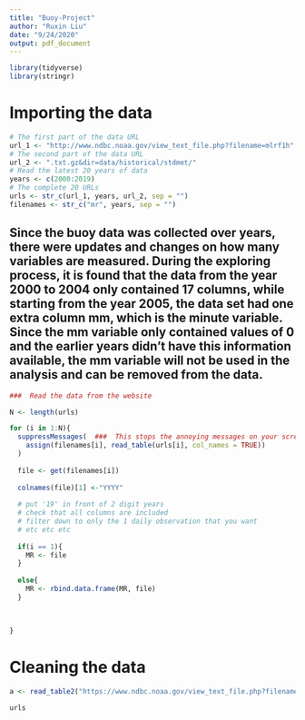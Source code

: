 ```yaml
---
title: "Buoy-Project"
author: "Ruxin Liu"
date: "9/24/2020"
output: pdf_document
---
```


```r
library(tidyverse)
library(stringr)

```
# Importing the data 

```r
# The first part of the data URL
url_1 <- "http://www.ndbc.noaa.gov/view_text_file.php?filename=mlrf1h"
# The second part of the data URL
url_2 <- ".txt.gz&dir=data/historical/stdmet/"
# Read the latest 20 years of data
years <- c(2000:2019)
# The complete 20 URLs
urls <- str_c(url_1, years, url_2, sep = "")
filenames <- str_c("mr", years, sep = "")

```


## Since the buoy data was collected over years, there were updates and changes on how many variables are measured. During the exploring process, it is found that the data from the year 2000 to 2004 only contained 17 columns, while starting from the year 2005, the data set had one extra column mm, which is the minute variable. Since the mm variable only contained values of 0 and the earlier years didn't have this information available, the mm variable will not be used in the analysis and can be removed from the data.
```r
###  Read the data from the website

N <- length(urls)

for (i in 1:N){
  suppressMessages(  ###  This stops the annoying messages on your screen.  Do this last.
    assign(filenames[i], read_table(urls[i], col_names = TRUE))
  )
    
  file <- get(filenames[i])
  
  colnames(file)[1] <-"YYYY"
  
  # put '19' in front of 2 digit years
  # check that all columns are included
  # filter down to only the 1 daily observation that you want
  # etc etc etc
  
  if(i == 1){
    MR <- file
  }
  
  else{
    MR <- rbind.data.frame(MR, file)
  }
  
  
  
}

```

# Cleaning the data 
```r
a <- read_table2("https://www.ndbc.noaa.gov/view_text_file.php?filename=mlrf1h2000.txt.gz&dir=data/historical/stdmet/")
```

```r
urls

```


